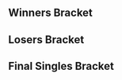 {{DISPLAYTITLE:ARLO 3: ''Melee'' Singles Bracket}}{{SetGame|melee}}
{{tabs static
|name1=Overview
|link1=ARLO/3/Melee
|name2=Singles Pools
|link2=ARLO/3/Melee/Singles Pools
|name3=Singles Bracket
|link3=ARLO/3/Melee/Singles Bracket
|name4=Doubles Bracket
|link4=ARLO/3/Melee/Doubles Bracket
|This=3
}}
==Winners Bracket==
{{16DEWBracketA2
<!-- Ro16 -->
|r1m1p1=Wizzrobe |r1m1p1flag=us |r1m1p1score=2
|r1m1p2=Yardo |r1m1p2flag=us |r1m1p2score=0
|r1m1win=1

|r1m2p1=Zellpree |r1m2p1flag=us |r1m2p1score=0
|r1m2p2=Schythed |r1m2p2flag=us |r1m2p2score=2
|r1m2win=2

|r1m3p1=Lunchables |r1m3p1flag=us |r1m3p1score=2
|r1m3p2=Firebolt |r1m3p2flag=us |r1m3p2score=0
|r1m3win=1

|r1m4p1=dansdaman |r1m4p1flag=us |r1m4p1score=2
|r1m4p2=Profanity |r1m4p2flag=us |r1m4p2score=0
|r1m4win=1

|r1m5p1=Mojo |r1m5p1flag=us |r1m5p1score=2
|r1m5p2=Dr. GG |r1m5p2flag=us |r1m5p2score=0
|r1m5win=1

|r1m6p1=Junebug |r1m6p1flag=us |r1m6p1score=2
|r1m6p2=Dyl |r1m6p2flag=us |r1m6p2score=0
|r1m6win=1

|r1m7p1=Bobby Frizz |r1m7p1flag=us |r1m7p1score=2
|r1m7p2=Silver |r1m7p2flag=us |r1m7p2score=1
|r1m7win=1

|r1m8p1=Hazygoose |r1m8p1flag=us |r1m8p1score=2
|r1m8p2=Iifter |r1m8p2flag=us |r1m8p2score=0
|r1m8win=1

<!-- QUARTERFINALS -->
|r2m1p1=Wizzrobe |r2m1p1flag=us |r2m1p1score=2
|r2m1p2=Schythed |r2m1p2flag=us |r2m1p2score=0
|r2m1win=1

|r2m2p1=Lunchables |r2m2p1flag=us |r2m2p1score=2
|r2m2p2=dansdaman |r2m2p2flag=us |r2m2p2score=0
|r2m2win=1

|r2m3p1=Mojo |r2m3p1flag=us |r2m3p1score=2
|r2m3p2=Junebug |r2m3p2flag=us |r2m3p2score=0
|r2m3win=1

|r2m4p1=Bobby Frizz |r2m4p1flag=us |r2m4p1score=2
|r2m4p2=Hazygoose |r2m4p2flag=us |r2m4p2score=1
|r2m4win=1

<!-- SEMIFINALS -->
|r3m1p1=Wizzrobe |r3m1p1flag=us |r3m1p1score=3
|r3m1p2=Lunchables |r3m1p2flag=us |r3m1p2score=0
|r3m1win=1

|r3m2p1=Mojo |r3m2p1flag=us |r3m2p1score=3
|r3m2p2=Bobby Frizz |r3m2p2flag=us |r3m2p2score=0
|r3m2win=1
}}
==Losers Bracket==
{{32DELBracketSmwA
|tourneylink=ARLO/3/Melee
|tourneyname=ARLO 3
|l1placement=25-32
|l2placement=17-24
|l3placement=13-16
|l4placement=9-12
|l5placement=7-8
|l6placement=5-6

|l1m1p1=Studkip |l1m1p1flag=us |l1m1p1score=DQ |l1m1win=2
|l1m1p2=LDB |l1m1p2flag=us |l1m1p2score={{win}}
|l1m2p1=Flux |l1m2p1flag=us |l1m2p1score={{win}} |l1m2win=1
|l1m2p2=Plum Orchid |l1m2p2flag= |l1m2p2score=DQ
|l1m3p1=Captain Birdman |l1m3p1flag= |l1m3p1score=2 |l1m3win=1
|l1m3p2=025 |l1m3p2flag=us |l1m3p2score=0
|l1m4p1=HyperFlame |l1m4p1flag=us |l1m4p1score={{win}} |l1m4win=1
|l1m4p2=Slippin' Jimmy |l1m4p2flag= |l1m4p2score=DQ
|l1m5p1=MajorDuncan |l1m5p1flag=us |l1m5p1score={{win}} |l1m5win=1
|l1m5p2=Tilde |l1m5p2flag= |l1m5p2score=DQ
|l1m6p1=Goku |l1m6p1flag=us |l1m6p1score=2 |l1m6win=1
|l1m6p2=Pluto_ |l1m6p2flag=us |l1m6p2score=0
|l1m7p1=Quist |l1m7p1flag=us |l1m7p1score=2 |l1m7win=1
|l1m7p2=Novice |l1m7p2flag= |l1m7p2score=0
|l1m8p1=JAM! |l1m8p1flag= |l1m8p1score=0 |l1m8win=2
|l1m8p2=Sledj |l1m8p2flag=us |l1m8p2score=2

|l2m1p1=Iifter |l2m1p1flag=us |l2m1p1score=2 |l2m1win=1
|l2m1p2=LDB |l2m1p2flag=us |l2m1p2score=0
|l2m2p1=Silver |l2m2p1flag=us |l2m2p1score=2 |l2m2win=1
|l2m2p2=Flux |l2m2p2flag=us |l2m2p2score=0
|l2m3p1=Dyl |l2m3p1flag=us |l2m3p1score=1 |l2m3win=2
|l2m3p2=Captain Birdman |l2m3p2flag= |l2m3p2score=2
|l2m4p1=Dr. GG |l2m4p1flag=us |l2m4p1score=0 |l2m4win=2
|l2m4p2=HyperFlame |l2m4p2flag=us |l2m4p2score=2
|l2m5p1=Profanity |l2m5p1flag=us |l2m5p1score=2 |l2m5win=1
|l2m5p2=MajorDuncan |l2m5p2flag=us |l2m5p2score=1
|l2m6p1=Firebolt |l2m6p1flag=us |l2m6p1score=0 |l2m6win=2
|l2m6p2=Goku |l2m6p2flag=us |l2m6p2score=2
|l2m7p1=Zellpree |l2m7p1flag=us |l2m7p1score=2 |l2m7win=1
|l2m7p2=Quist |l2m7p2flag=us |l2m7p2score=0
|l2m8p1=Yardo |l2m8p1flag=us |l2m8p1score=2 |l2m8win=1
|l2m8p2=Sledj |l2m8p2flag=us |l2m8p2score=1

|l3m1p1=Iifter |l3m1p1flag=us |l3m1p1score=2 |l3m1win=1
|l3m1p2=Silver |l3m1p2flag=us |l3m1p2score=1
|l3m2p1=Captain Birdman |l3m2p1flag= |l3m2p1score=0 |l3m2win=2
|l3m2p2=HyperFlame |l3m2p2flag=us |l3m2p2score=2
|l3m3p1=Profanity |l3m3p1flag=us |l3m3p1score=1 |l3m3win=2
|l3m3p2=Goku |l3m3p2flag=us |l3m3p2score=2
|l3m4p1=Zellpree |l3m4p1flag=us |l3m4p1score=0 |l3m4win=2
|l3m4p2=Yardo |l3m4p2flag=us |l3m4p2score=2

|l4m1p1=dansdaman |l4m1p1flag=us |l4m1p1score=2 |l4m1win=1
|l4m1p2=Iifter |l4m1p2flag=us |l4m1p2score=0
|l4m2p1=Schythed |l4m2p1flag=us |l4m2p1score=2 |l4m2win=1
|l4m2p2=HyperFlame |l4m2p2flag=us |l4m2p2score=0
|l4m3p1=Hazygoose |l4m3p1flag=us |l4m3p1score=2 |l4m3win=1
|l4m3p2=Goku |l4m3p2flag=us |l4m3p2score=0
|l4m4p1=Junebug |l4m4p1flag=us |l4m4p1score=2 |l4m4win=1
|l4m4p2=Yardo |l4m4p2flag=us |l4m4p2score=1

|l5m1p1=dansdaman |l5m1p1flag=us |l5m1p1score=0 |l5m1win=2
|l5m1p2=Schythed |l5m1p2flag=us |l5m1p2score=3
|l5m2p1=Hazygoose |l5m2p1flag=us |l5m2p1score=2 |l5m2win=2
|l5m2p2=Junebug |l5m2p2flag=us |l5m2p2score=3

|l6m1p1=Bobby Frizz |l6m1p1flag=us |l6m1p1score=2 |l6m1win=2
|l6m1p2=Schythed |l6m1p2flag=us |l6m1p2score=3
|l6m2p1=Lunchables |l6m2p1flag=us |l6m2p1score=1 |l6m2win=2
|l6m2p2=Junebug |l6m2p2flag=us |l6m2p2score=3
}}
<onlyinclude>
==Final Singles Bracket==
{{DEFinalSmwBracket
|tourneylink=ARLO/3/Melee
|tourneyname=ARLO 3
|l1placement=4
|r2placement=3
|r3loserplacement=2
|r3winnerplacement=1

<!-- FROM WINNERS -->
|r1m1p1=Wizzrobe |r1m1p1flag=us |r1m1p1score=3
|r1m1p2=Mojo |r1m1p2flag=us |r1m1p2score=1
|r1m1win=1

<!-- FROM LOSERS -->
|l1m1p1=Schythed |l1m1p1flag=us |l1m1p1score=0
|l1m1p2=Junebug |l1m1p2flag=us |l1m1p2score=3
|l1m1win=2

<!-- LOSERS FINALS -->
|r2m1p1=Mojo |r2m1p1flag=us |r2m1p1score=3
|r2m1p2=Junebug |r2m1p2flag=us |r2m1p2score=2
|r2m1win=1

<!-- GRAND FINALS -->
|r3m1p1=Wizzrobe |r3m1p1flag=us |r3m1p1score=3 |r3m2p1score=
|r3m1p2=Mojo |r3m1p2flag=us |r3m1p2score=0 |r3m2p2score=
|r3m1win=1
}}</onlyinclude>
